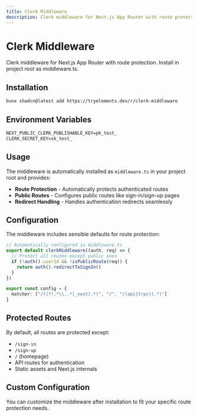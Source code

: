 ```yaml
---
title: Clerk Middleware
description: Clerk middleware for Next.js App Router with route protection
---
```


# Clerk Middleware

Clerk middleware for Next.js App Router with route protection. Install in project root as middleware.ts.

## Installation

```bash
bunx shadcn@latest add https://tryelements.dev/r/clerk-middleware
```

## Environment Variables

```txt
NEXT_PUBLIC_CLERK_PUBLISHABLE_KEY=pk_test_
CLERK_SECRET_KEY=sk_test_
```

## Usage

The middleware is automatically installed as `middleware.ts` in your project root and provides:

- **Route Protection** - Automatically protects authenticated routes
- **Public Routes** - Configures public routes like sign-in/sign-up pages
- **Redirect Handling** - Handles authentication redirects seamlessly

## Configuration

The middleware includes sensible defaults for route protection:

```typescript
// Automatically configured in middleware.ts
export default clerkMiddleware((auth, req) => {
  // Protect all routes except public ones
  if (!auth().userId && !isPublicRoute(req)) {
    return auth().redirectToSignIn()
  }
})

export const config = {
  matcher: ["/((?!.*\\..*|_next).*)", "/", "/(api|trpc)(.*)"]
}
```

## Protected Routes

By default, all routes are protected except:
- `/sign-in`
- `/sign-up` 
- `/` (homepage)
- API routes for authentication
- Static assets and Next.js internals

## Custom Configuration

You can customize the middleware after installation to fit your specific route protection needs.